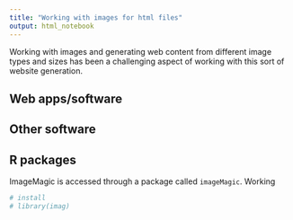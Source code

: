```yaml
---
title: "Working with images for html files"
output: html_notebook
---
```


Working with images and generating web content from different image types and sizes has been a challenging aspect of working with this sort of website generation.

## Web apps/software



## Other software





## R packages

ImageMagic is accessed through a package called `imageMagic`. Working 

```r
# install
# library(imag)
```

